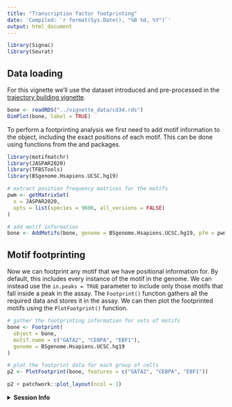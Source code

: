 ```yaml
---
title: "Transcription factor footprinting"
date: 'Compiled: `r format(Sys.Date(), "%B %d, %Y")`'
output: html_document
---
```


```r
library(Signac)
library(Seurat)
```

## Data loading

For this vignette we'll use the dataset introduced and pre-processed in the
[trajectory building vignette](monocle.html).

```r
bone <- readRDS("../vignette_data/cd34.rds")
DimPlot(bone, label = TRUE)
```

To perform a footprinting analysis we first need to add motif information to the
object, including the exact positions of each motif. This can be done using 
functions from the \code{motifmatchr} and \code{TFBSTools} packages.

```r
library(motifmatchr)
library(JASPAR2020)
library(TFBSTools)
library(BSgenome.Hsapiens.UCSC.hg19)

# extract position frequency matrices for the motifs
pwm <- getMatrixSet(
  x = JASPAR2020,
  opts = list(species = 9606, all_versions = FALSE)
)

# add motif information
bone <- AddMotifs(bone, genome = BSgenome.Hsapiens.UCSC.hg19, pfm = pwm)
```

## Motif footprinting

Now we can footprint any motif that we have positional information for. By
default, this includes every instance of the motif in the genome. We can instead
use the `in.peaks = TRUE` parameter to include only those motifs that fall
inside a peak in the assay. The `Footprint()` function gathers all the required
data and stores it in the assay. We can then plot the footprinted motifs using
the `PlotFootprint()` function.

```r
# gather the footprinting information for sets of motifs
bone <- Footprint(
  object = bone,
  motif.name = c("GATA2", "CEBPA", "EBF1"),
  genome = BSgenome.Hsapiens.UCSC.hg19
)

# plot the footprint data for each group of cells
p2 <- PlotFootprint(bone, features = c("GATA2", "CEBPA", "EBF1"))
```

```r
p2 + patchwork::plot_layout(ncol = 1)
```

<details>
  <summary>**Session Info**</summary>
  
```r
sessionInfo()
```

</details>
